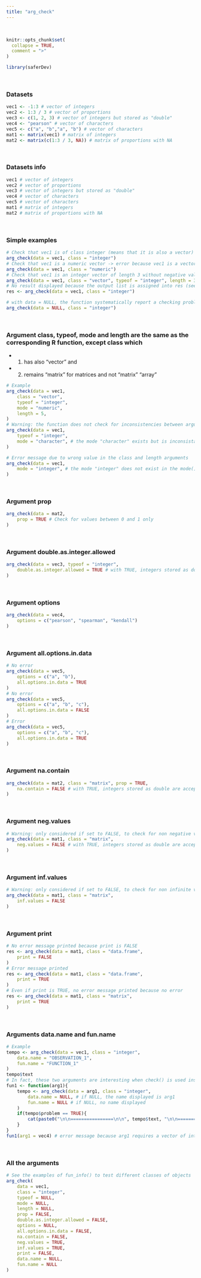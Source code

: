 ---
title: "arg_check"
---
<br>

```{r, include = FALSE}
knitr::opts_chunk$set(
  collapse = TRUE,
  comment = ">"
)
```

```{r setup}
library(saferDev)
```
<br>


### Datasets

```{r}
vec1 <- -1:3 # vector of integers
vec2 <- 1:3 / 3 # vector of proportions
vec3 <- c(1, 2, 3) # vector of integers but stored as "double"
vec4 <- "pearson" # vector of characters
vec5 <- c("a", "b","a", "b") # vector of characters
mat1 <- matrix(vec1) # matrix of integers
mat2 <- matrix(c(1:3 / 3, NA)) # matrix of proportions with NA
```
<br>

### Datasets info

```{r}
vec1 # vector of integers
vec2 # vector of proportions
vec3 # vector of integers but stored as "double"
vec4 # vector of characters
vec5 # vector of characters
mat1 # matrix of integers
mat2 # matrix of proportions with NA
```
<br>

### Simple examples
```{r}
# Check that vec1 is of class integer (means that it is also a vector) -> ok
arg_check(data = vec1, class = "integer")
# Check that vec1 is a numeric vector -> error because vec1 is a vector of integers
arg_check(data = vec1, class = "numeric")
# Check that vec1 is an integer vector of length 3 without negative values and without NA -> error because of length 5 and negative values inside vec1
arg_check(data = vec1, class = "vector", typeof = "integer", length = 3, neg.values = FALSE, na.contain = FALSE)
# No result displayed because the output list is assigned into res (see below the print argument)
res <- arg_check(data = vec1, class = "integer")

# with data = NULL, the function systematically report a checking problem
arg_check(data = NULL, class = "integer")
```
<br>

### Argument class, typeof, mode and length are the same as the corresponding R function, except class which 
- 1) has also "vector" and 
- 2) remains "matrix" for matrices and not "matrix" "array"

```{r, echo = TRUE, error = TRUE}
# Example
arg_check(data = vec1, 
    class = "vector", 
    typeof = "integer", 
    mode = "numeric", 
    length = 5, 
)
# Warning: the function does not check for inconsistencies between arguments. It just checks if everything is ok between arguments values and data
arg_check(data = vec1, 
    typeof = "integer", 
    mode = "character", # the mode "character" exists but is inconsistant with typeof "integer". However, this aspect is not signaled by the function
)

# Error message due to wrong value in the class and length arguments
arg_check(data = vec1, 
    mode = "integer", # the mode "integer" does not exist in the mode() function of R
)
```
<br>

### Argument prop
```{r}
arg_check(data = mat2, 
    prop = TRUE # Check for values between 0 and 1 only
)
```
<br>

### Argument double.as.integer.allowed
```{r}
arg_check(data = vec3, typeof = "integer",
    double.as.integer.allowed = TRUE # with TRUE, integers stored as double are accepted
)
```
<br>

### Argument options
```{r}
arg_check(data = vec4, 
    options = c("pearson", "spearman", "kendall")
)
```
<br>

### Argument all.options.in.data
```{r}
# No error
arg_check(data = vec5,
    options = c("a", "b"), 
    all.options.in.data = TRUE
)
# No error
arg_check(data = vec5,
    options = c("a", "b", "c"), 
    all.options.in.data = FALSE
)
# Error
arg_check(data = vec5,
    options = c("a", "b", "c"), 
    all.options.in.data = TRUE
)
```
<br>

### Argument na.contain
```{r}
arg_check(data = mat2, class = "matrix", prop = TRUE,
    na.contain = FALSE # with TRUE, integers stored as double are accepted
)
```
<br>

### Argument neg.values
```{r}
# Warning: only considered if set to FALSE, to check for non negative values when class is set to "vector", "numeric", "matrix", "array", "data.frame", "table", or typeof is set to "double", "integer", or mode is set to "numeric"
arg_check(data = mat1, class = "matrix",
    neg.values = FALSE # with TRUE, integers stored as double are accepted
)
```
<br>

### Argument inf.values
```{r}
# Warning: only considered if set to FALSE, to check for non infinite values when class is set to "vector", "numeric", "matrix", "array", "data.frame", "table", or typeof is set to "double", "integer", or mode is set to "numeric"
arg_check(data = mat1, class = "matrix",
    inf.values = FALSE
)
```
<br>

### Argument print
```{r}
# No error message printed because print is FALSE
res <- arg_check(data = mat1, class = "data.frame",
    print = FALSE
)
# Error message printed
res <- arg_check(data = mat1, class = "data.frame",
    print = TRUE
)
# Even if print is TRUE, no error message printed because no error
res <- arg_check(data = mat1, class = "matrix",
    print = TRUE
)
```
<br>

### Arguments data.name and fun.name
```{r}
# Example
tempo <- arg_check(data = vec1, class = "integer", 
    data.name = "OBSERVATION_1", 
    fun.name = "FUNCTION_1"
)
tempo$text
# In fact, these two arguments are interesting when check() is used inside functions
fun1 <- function(arg1){
    tempo <- arg_check(data = arg1, class = "integer", 
        data.name = NULL, # if NULL, the name displayed is arg1
        fun.name = NULL # if NULL, no name displayed
    )
    if(tempo$problem == TRUE){
        cat(paste0("\n\n================\n\n", tempo$text, "\n\n================\n\n"))
    }
}
fun1(arg1 = vec4) # error message because arg1 requires a vector of integers
```
<br>

### All the arguments
```{r}
# See the examples of fun_info() to test different classes of objects
arg_check(
    data = vec1, 
    class = "integer", 
    typeof = NULL, 
    mode = NULL, 
    length = NULL, 
    prop = FALSE, 
    double.as.integer.allowed = FALSE, 
    options = NULL, 
    all.options.in.data = FALSE, 
    na.contain = FALSE, 
    neg.values = TRUE, 
    inf.values = TRUE, 
    print = FALSE, 
    data.name = NULL, 
    fun.name = NULL
)
```
